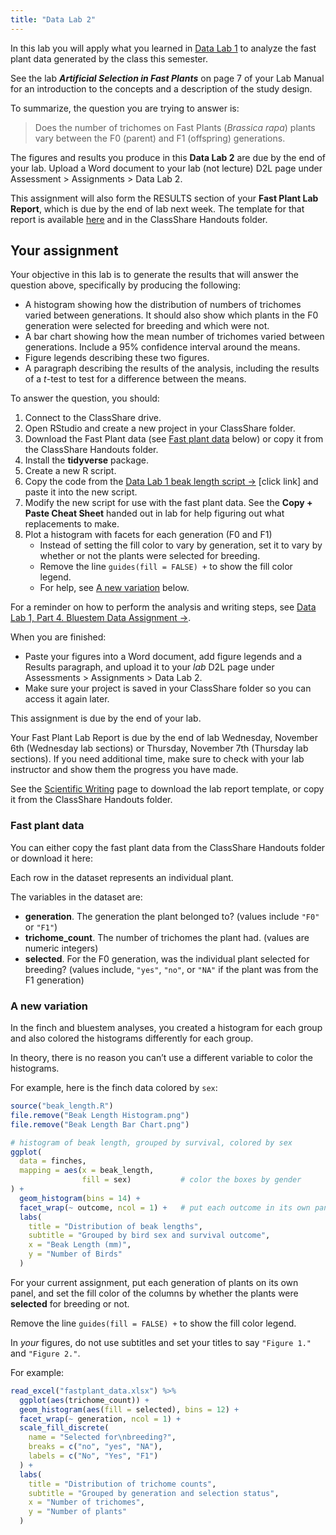 ```yaml
---
title: "Data Lab 2"
---
```


In this lab you will apply what you learned in [Data Lab 1](lab1.html) to analyze the fast plant data generated by the class this semester.

See the lab ***Artificial Selection in Fast Plants*** on page 7 of your Lab Manual for an introduction to the concepts and a description of the study design.

To summarize, the question you are trying to answer is:

<blockquote class="text-success">Does the number of trichomes on Fast Plants (<i>Brassica rapa</i>) plants vary between the F0 (parent) and F1 (offspring) generations.</blockquote>

The figures and results you produce in this **Data Lab 2** are <span class="text-danger">due by the end of your lab</span>. Upload a Word document to your lab (not lecture) D2L page under Assessment > Assignments > Data Lab 2.

This assignment will also form the RESULTS section of your **Fast Plant Lab Report**, which is <span class="text-warning">due by the end of lab next week</span>. The template for that report is available [here](sci_writing.html#fast-plant-lab-report-template) and in the ClassShare Handouts folder.


## Your assignment

Your objective in this lab is to generate the results that will answer the question above, specifically by producing the following:

- A histogram showing how the distribution of numbers of trichomes varied between generations. It should also show which plants in the F0 generation were selected for breeding and which were not.
- A bar chart showing how the mean number of trichomes varied between generations. Include a 95% confidence interval around the means.
- Figure legends describing these two figures.
- A paragraph describing the results of the analysis, including the results of a *t*-test to test for a difference between the means.

To answer the question, you should:

1. Connect to the ClassShare drive.
2. Open RStudio and create a new project in your ClassShare folder.
3. Download the Fast Plant data (see [Fast plant data] below) or copy it from the ClassShare Handouts folder.
4. Install the **tidyverse** package.
5. Create a new R script.
6. Copy the code from the [Data Lab 1 beak length script  &rarr;](lab1_beak_length_script.html) [click link] and paste it into the new script.
7. Modify the new script for use with the fast plant data. See the **Copy + Paste Cheat Sheet** handed out in lab for help figuring out what replacements to make.
8. Plot a histogram with facets for each generation (F0 and F1)
    - Instead of setting the fill color to vary by generation, set it to vary by whether or not the plants were selected for breeding.
    - Remove the line `guides(fill = FALSE) +` to show the fill color legend.
    - For help, see [A new variation] below.

For a reminder on how to perform the analysis and writing steps, see [Data Lab 1, Part 4. Bluestem Data Assignment &rarr;](lab1_4_bluestem.html).

When you are finished:

- Paste your figures into a Word document, add figure legends and a Results paragraph, and upload it to your *lab* D2L page under Assessments > Assignments > Data Lab 2.
- Make sure your project is saved in your ClassShare folder so you can access it again later.

This assignment is <span class="text-danger">due by the end of your lab</span>.

Your Fast Plant Lab Report is <span class="text-warning">due by the end of lab Wednesday, November 6th</span> (Wednesday lab sections) or <span class="text-warning">Thursday, November 7th</span> (Thursday lab sections). If you need additional time, make sure to check with your lab instructor and show them the progress you have made.

See the [Scientific Writing](sci_writing.html#fast-plant-lab-report-template) page to download the lab report template, or copy it from the ClassShare Handouts folder.

### Fast plant data

You can either copy the fast plant data from the ClassShare Handouts folder or download it here:

<a href="fastplant_data.xlsx"><i class="fas fa-file-excel fa-5x"></i></a>

Each row in the dataset represents an individual plant.

The variables in the dataset are:

- **generation**. The generation the plant belonged to? (values include `"F0"` or `"F1"`)
- **trichome_count**. The number of trichomes the plant had. (values are numeric integers)
- **selected**. For the F0 generation, was the individual plant selected for breeding? (values include, `"yes"`, `"no"`, or `"NA"` if the plant was from the F1 generation)

### A new variation

In the finch and bluestem analyses, you created a histogram for each group and also colored the histograms differently for each group.

In theory, there is no reason you can't use a different variable to color the histograms.

For example, here is the finch data colored by `sex`:

```r
source("beak_length.R")
file.remove("Beak Length Histogram.png")
file.remove("Beak Length Bar Chart.png")
```

```r
# histogram of beak length, grouped by survival, colored by sex
ggplot(
  data = finches,
  mapping = aes(x = beak_length,
                fill = sex)           # color the boxes by gender
) +
  geom_histogram(bins = 14) +
  facet_wrap(~ outcome, ncol = 1) +   # put each outcome in its own panel
  labs(
    title = "Distribution of beak lengths",
    subtitle = "Grouped by bird sex and survival outcome",
    x = "Beak Length (mm)",
    y = "Number of Birds"
  )
```

For your current assignment, put each generation of plants on its own panel, and set the fill color of the columns by whether the plants were **selected** for breeding or not.

Remove the line `guides(fill = FALSE) +` to show the fill color legend.

In *your* figures, do not use subtitles and set your titles to say `"Figure 1."` and `"Figure 2."`.

For example:

```r
read_excel("fastplant_data.xlsx") %>% 
  ggplot(aes(trichome_count)) +
  geom_histogram(aes(fill = selected), bins = 12) +
  facet_wrap(~ generation, ncol = 1) +
  scale_fill_discrete(
    name = "Selected for\nbreeding?",
    breaks = c("no", "yes", "NA"),
    labels = c("No", "Yes", "F1")
  ) +
  labs(
    title = "Distribution of trichome counts",
    subtitle = "Grouped by generation and selection status",
    x = "Number of trichomes",
    y = "Number of plants"
  )
```




